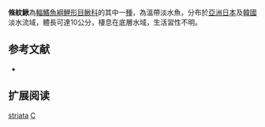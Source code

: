 {{Speciesbox 
| taxon = Cobitis striata
| status = NE
| status_system = IUCN3.1
| authority = [[Ikeda|Ikeda]], 1936
| synonyms = *''Cobitis taenia striata,	Ikeda, 1936''
}}
'''條紋鰍'''為[[輻鰭魚綱|輻鰭魚綱]][[鯉形目|鯉形目]][[鰍科|鰍科]]的其中一[[種|種]]，為溫帶淡水魚，分布於[[亞洲|亞洲]][[日本|日本]]及[[韓國|韓國]]淡水流域，體長可達10公分，棲息在底層水域，生活習性不明。

== 参考文献 ==
{{refbegin}}
*{{FishBase_species|genus=Cobitis|species=striata|year=2014|month=2}}
{{refend}}

== 扩展阅读 ==
{{refbegin}}
{{wikispecies-inline|Cobitis striata|條紋鰍}}
{{refend}}
{{Taxonbar|from=Q5550304}}

[[Category:花鳅属|striata]]
[[Category:1936年描述的鱼类|C]]

{{魚類小作品}}